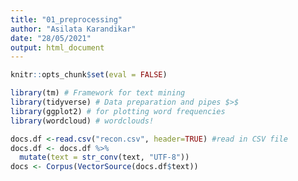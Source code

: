 ---
title: "01_preprocessing"
author: "Asilata Karandikar"
date: "28/05/2021"
output: html_document
---

```{r setup, include=FALSE}
knitr::opts_chunk$set(eval = FALSE)
```

```{r load packages}

library(tm) # Framework for text mining
library(tidyverse) # Data preparation and pipes $>$
library(ggplot2) # for plotting word frequencies
library(wordcloud) # wordclouds!
```


```{r}
docs.df <-read.csv("recon.csv", header=TRUE) #read in CSV file
docs.df <- docs.df %>%
  mutate(text = str_conv(text, "UTF-8"))
docs <- Corpus(VectorSource(docs.df$text))
```

